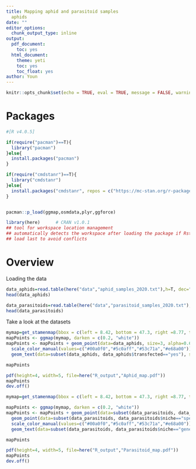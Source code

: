 ```yaml
---
title: Mapping aphid and parasitoid samples
  aphids
date: ""
editor_options:
  chunk_output_type: inline
output:
  pdf_document:
    toc: yes
  html_document:
    theme: yeti
    toc: yes
    toc_float: yes
author: Youn
---
```



```r
knitr::opts_chunk$set(echo = TRUE, eval = TRUE, message = FALSE, warning = FALSE)
```


# Packages

```r
#[R v4.0.5]

if(require("pacman")==T){
  library("pacman")
}else{
  install.packages("pacman")
}

if(require("cmdstanr")==T){
  library("cmdstanr")
}else{
  install.packages("cmdstanr", repos = c("https://mc-stan.org/r-packages/", getOption("repos")))
}


pacman::p_load(ggmap,osmdata,plyr,ggforce)

library(here)      # CRAN v1.0.1
## tool for workspace location management
## automatically detects the workspace after loading the package if Rstudio was opened using the script file (or with new R project)
## load last to avoid conflicts

```

# Overview

Loading the data

```r

data_aphids=read.table(here("data","aphid_samples_2020.txt"),h=T, dec=".")
head(data_aphids)

data_parasitoids=read.table(here("data","parasitoid_samples_2020.txt"),h=T, dec=".")
head(data_parasitoids)
```

Take a look at the datasets

```r

mymap=get_stamenmap(bbox = c(left = 8.42, bottom = 47.3, right =8.77, top = 47.52), maptype = "terrain", zoom = 12)
mapPoints <- ggmap(mymap, darken = c(0.2, "white"))
mapPoints <- mapPoints + geom_point(data=data_aphids, size=3, alpha=0.6, aes(x=longitude, y=latitude, colour = factor(aphid_species)))+
  scale_color_manual(values=c("#00a0f0","#5c0aff","#53c71a","#e68a00"))+
  geom_text(data=subset(data_aphids, data_aphids$transfected=="yes"), size=3, aes(x=longitude, y=latitude, label = sample_id), vjust = 0, hjust = 0)

mapPoints

pdf(height=4, width=5, file=here("R_output","Aphid_map.pdf"))
mapPoints
dev.off()
```
```r

mymap=get_stamenmap(bbox = c(left = 8.42, bottom = 47.3, right =8.77, top = 47.52), maptype = "terrain", zoom = 12)

mapPoints <- ggmap(mymap, darken = c(0.2, "white"))
mapPoints <- mapPoints + geom_point(data=subset(data_parasitoids, data_parasitoids$niche=="generalist"), size=3, alpha=0.6, aes(x=longitude, y=latitude, colour = factor(aphid_species)))+
  geom_point(data=subset(data_parasitoids, data_parasitoids$niche=="specialist"), size=3, alpha=0.6, shape=17, aes(x=longitude, y=latitude, colour = factor(aphid_species)))+
  scale_color_manual(values=c("#00a0f0","#5c0aff","#53c71a","#e68a00"))+
  geom_text(data=subset(data_parasitoids, data_parasitoids$niche=="generalist"), size=3, aes(x=longitude, y=latitude, label = genotype), vjust = 0, hjust = 0)

mapPoints

pdf(height=4, width=5, file=here("R_output","Parasitoid_map.pdf"))
mapPoints
dev.off()
```
